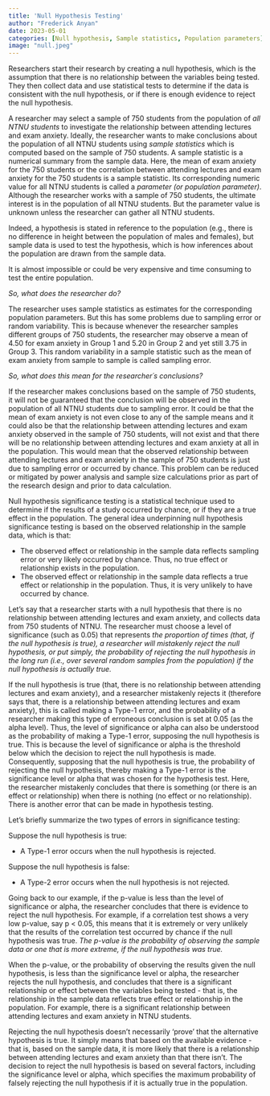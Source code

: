 ```yaml
---
title: 'Null Hypothesis Testing'
author: "Frederick Anyan"
date: 2023-05-01
categories: [Null hypothesis, Sample statistics, Population parameters]
image: "null.jpeg"
---
```


Researchers start their research by creating a null hypothesis, which is the assumption that there is no relationship between the variables being tested. They then collect data and use statistical tests to determine if the data is consistent with the null hypothesis, or if there is enough evidence to reject the null hypothesis. 

A researcher may select a sample of 750 students from the population of _all NTNU students_ to investigate the relationship between attending lectures and exam anxiety. Ideally, the researcher wants to make conclusions about the population of all NTNU students using _sample statistics_ which is computed based on the sample of 750 students. A sample statistic is a numerical summary from the sample data. Here, the mean of exam anxiety for the 750 students or the correlation between attending lectures and exam anxiety for the 750 students is a sample statistic. Its corresponding numeric value for all NTNU students is called a _parameter (or population parameter)_. Although the researcher works with a sample of 750 students, the ultimate interest is in the population of all NTNU students. But the parameter value is unknown unless the researcher can gather all NTNU students. 

Indeed, a hypothesis is stated in reference to the population (e.g., there is no difference in height between the population of males and females), but sample data is used to test the hypothesis, which is how inferences about the population are drawn from the sample data. 

It is almost impossible or could be very expensive and time consuming to test the entire population.

_So, what does the researcher do?_

The researcher uses sample statistics as estimates for the corresponding population parameters. But this has some problems due to sampling error or random variability. This is because whenever the researcher samples different groups of 750 students, the researcher may observe a mean of 4.50 for exam anxiety in Group 1 and 5.20 in Group 2 and yet still 3.75 in Group 3. This random variability in a sample statistic such as the mean of exam anxiety from sample to sample is called sampling error. 

_So, what does this mean for the researcher´s conclusions?_

If the researcher makes conclusions based on the sample of 750 students, it will not be guaranteed that the conclusion will be observed in the population of all NTNU students due to sampling error. It could be that the mean of exam anxiety is not even close to any of the sample means and it could also be that the relationship between attending lectures and exam anxiety observed in the sample of 750 students, will not exist and that there will be no relationship between attending lectures and exam anxiety at all in the population. This would mean that the observed relationship between attending lectures and exam anxiety in the sample of 750 students is just due to sampling error or occurred by chance. This problem can be reduced or mitigated by power analysis and sample size calculations prior as part of the research design and prior to data calculation. 

Null hypothesis significance testing is a statistical technique used to determine if the results of a study occurred by chance, or if they are a true effect in the population. The general idea underpinning null hypothesis significance testing is based on the observed relationship in the sample data, which is that:

<ul>
  <li>The observed effect or relationship in the sample data reflects sampling error or very likely occurred by chance. Thus, no true effect or relationship exists in the population.</li>
  <li>The observed effect or relationship in the sample data reflects a true effect or relationship in the population. Thus, it is very unlikely to have occurred by chance.</li> 
</ul>

Let's say that a researcher starts with a null hypothesis that there is no relationship between attending lectures and exam anxiety, and collects data from 750 students of NTNU. The researcher must choose a level of significance (such as 0.05) that represents _the proportion of times (that, if the null hypothesis is true), a researcher will mistakenly reject the null hypothesis, or put simply, the probability of rejecting the null hypothesis in the long run (i.e., over several random samples from the population) if the null hypothesis is actually true._

If the null hypothesis is true (that, there is no relationship between attending lectures and exam anxiety), and a researcher mistakenly rejects it (therefore says that, there is a relationship between attending lectures and exam anxiety), this is called making a Type-1 error, and the probability of a researcher making this type of erroneous conclusion is set at 0.05 (as the alpha level).  Thus, the level of significance or alpha can also be understood as the probability of making a Type-1 error, supposing the null hypothesis is true. This is because the level of significance or alpha is the threshold below which the decision to reject the null hypothesis is made. Consequently, supposing that the null hypothesis is true, the probability of rejecting the null hypothesis, thereby making a Type-1 error is the significance level or alpha that was chosen for the hypothesis test. Here, the researcher mistakenly concludes that there is something (or there is an effect or relationship) when there is nothing (no effect or no relationship). There is another error that can be made in hypothesis testing. 

Let's briefly summarize the two types of errors in significance testing:

Suppose the null hypothesis is true:
<ul>
  <li> A Type-1 error occurs when the null hypothesis is rejected.</li>
</ul>

Suppose the null hypothesis is false:
<ul>
  <li> A Type-2 error occurs when the null hypothesis is not rejected.</li> 
</ul>

Going back to our example, if the p-value is less than the level of significance or alpha, the researcher concludes that there is evidence to reject the null hypothesis. For example, if a correlation test shows a very low p-value, say p < 0.05, this means that it is extremely or very unlikely that the results of the correlation test occurred by chance if the null hypothesis was true. _The p-value is the probability of observing the sample data or one that is more extreme, if the null hypothesis was true._ 

When the p-value, or the probability of observing the results given the null hypothesis, is less than the significance level or alpha, the researcher rejects the null hypothesis, and concludes that there is a significant relationship or effect between the variables being tested - that is, the relationship in the sample data reflects true effect or relationship in the population. For example, there is a significant relationship between attending lectures and exam anxiety in NTNU students.

Rejecting the null hypothesis doesn't necessarily 'prove' that the alternative hypothesis is true. It simply means that based on the available evidence - that is, based on the sample data, it is more likely that there is a relationship between attending lectures and exam anxiety than that there isn't. The decision to reject the null hypothesis is based on several factors, including the significance level or alpha, which specifies the maximum probability of falsely rejecting the null hypothesis if it is actually true in the population.  


